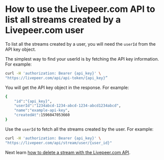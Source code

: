 
<DocsLayout title="How to list streams - Livepeer.com" description="How to use the Livepeer.com API to list all streams created by a Livepeer.com user">


# How to use the Livepeer.com API to list all streams created by a Livepeer.com user

To list all the streams created by a user, you will need the `userId` from the
API key object.

The simplest way to find your userId is by fetching the API key information. For
example:

```bash
curl -H 'authorization: Bearer {api_key}' \
"https://livepeer.com/api/api-token/{api_key}”
```

You will get the API key object in the response. For example:

```bash
{
    "id":"{api_key}",
    "userId":"1234abcd-1234-abcd-1234-abcd1234abcd",
    "name":"example-api-key",
    "createdAt":1596047053660
}
```

Use the `userId` to fetch all the streams created by the user. For example:

```bash
curl -H 'authorization: Bearer {api_key}' \
"https://livepeer.com/api/stream/user/{user_id}"
```

Next learn
[how to delete a stream with the Livepeer.com API](/docs/guides/api/delete-a-stream).

</DocsLayout>

